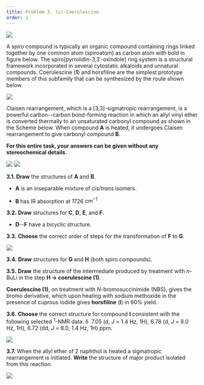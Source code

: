 ```yaml
---
title: Problem 3. (±)-Coerulescine
order: 1
---
```



<img src="https://imgur.com/M038bym.png"/>

A spiro compound is typically an organic compound containing rings linked together by one common atom (spiroatom) as carbon atom with bold in figure below. The spiro[pyrrolidin-3,3′-oxindole] ring system is a structural framework incorporated in several cytostatic alkaloids and unnatural compounds. Coerulescine (**1**) and horsfiline are the simplest prototype members of this subfamily that can be synthesized by the route shown below.

<img src="https://imgur.com/PqmDEZt.png"/>

Claisen rearrangement, which is a [3,3]-sigmatropic rearrangement, is a powerful carbon--carbon bond-forming reaction in which an allyl vinyl ether is converted thermally to an unsaturated carbonyl compound as shown in the Scheme below. When compound **A** is heated, it undergoes Claisen rearrangement to give carbonyl compound **B**.

**For this entire task, your answers can be given without any stereochemical details.**

<img src="https://imgur.com/dKPCnTy.png"/>

<img src="https://imgur.com/qBPYTG9.png"/>

**3.1. Draw** the structures of **A** and **B**.

- **A** is an inseparable mixture of *cis/trans* isomers.

- **B** has IR absorption at 1726 $cm^{-1}$

**3.2.** **Draw** structures for **C**, **D**, **E**, and **F**.  

- **D**--**F** have a bicyclic structure.

**3.3.** **Choose** the correct order of steps  for the transformation of **F** to **G**.

<img src="https://imgur.com/9DMP9sz.png"/>

**3.4.** **Draw** structures for **G** and **H** (both spiro compounds).

**3.5.** **Draw** the structure of the intermediate produced by treatment with *n*-BuLi in the step **H → coerulescine (1)**.

**Coerulescine (1)**, on treatment with *N*-bromosuccinimide (NBS), gives the bromo derivative, which upon heating with sodium methoxide in the presence of cuprous iodide gives **horsfiline** (**I**) in 60% yield.

**3.6.** **Choose** the correct structure for compound **I** consistent with the following selected ${}^{1}$-NMR data: δ  7.05 (d, *J* = 1.4 Hz, 1H), 6.78 (d, *J* = 8.0 Hz, 1H), 6.72 (dd, *J* = 8.0, 1.4 Hz, 1H) ppm.

<img src="https://imgur.com/UGR2Vym.png"/>

**3.7.** When the allyl ether of 2 naphthol is heated a sigmatropic rearrangement is initiated. **Write** the structure of major product isolated from this reaction.

<img src="https://imgur.com/yOcInJe.png"/>
